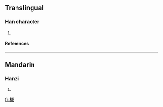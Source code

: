 ==Translingual==
===Han character===
{{Han char|rn=75|rad=木|as=10|sn=14|four=4893<sub>7</sub>|canj=木廿X金 (DTXC)}}
# {{defn|Han|sort=木10}}
====References====
{{Han ref|kx=0546.110|dkj=15321|dj=0934.030|hdz=21265.040|uh=69CF|ud=27087|bh=E256|bd=57942}}

----
==Mandarin==
===Hanzi===
{{cmn-hanzi|pin=[[chù]] (chu4), [[qiǎn]] (qian3)|wg=ch'u<sup>4</sup>, ch'ien<sup>3</sup>}}
# {{defn|Mandarin}}

[[fr:槏]]